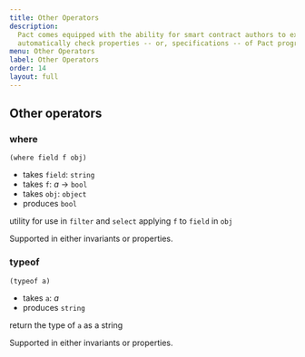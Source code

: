 ```yaml
---
title: Other Operators
description:
  Pact comes equipped with the ability for smart contract authors to express and
  automatically check properties -- or, specifications -- of Pact programs.
menu: Other Operators
label: Other Operators
order: 14
layout: full
---
```


## Other operators

### where

```pact
(where field f obj)
```

- takes `field`: `string`
- takes `f`: _a_ -> `bool`
- takes `obj`: `object`
- produces `bool`

utility for use in `filter` and `select` applying `f` to `field` in `obj`

Supported in either invariants or properties.

### typeof

```pact
(typeof a)
```

- takes `a`: _a_
- produces `string`

return the type of `a` as a string

Supported in either invariants or properties.
